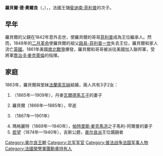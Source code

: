 {{Multiple issues|
{{Expand language|1=en|time=2020-10-19T12:26:39+00:00}}
{{Unreferenced|time=2020-10-19T12:26:39+00:00}}
}}
{{Infobox noble
| name        = 羅貝爾·德·奧爾良
| title       = 沙特爾公爵
| image       = Robert d’Orléans, Duke of Chartres.jpg
| birth_date  = {{Birth date|1840|11|09}}
| birth_place = {{FRA-1830}}[[巴黎|巴黎]]
| death_date  = {{Death date and age|1910|12|05|1840|11|09}} 
| death_place = {{flag|French Third Republic|name=法國}}[[上阿尔卑斯省|上阿尔卑斯省]][[圣菲尔曼_(上阿尔卑斯省)|聖菲爾曼]]
| noble family= [[奧爾良王朝|奧爾良王朝]]
| father      = [[斐迪南·菲利普_(奧爾良公爵)|奧爾良公爵斐迪南·菲利普]]
| mother      = [[梅克倫堡-施威林的海倫|梅克倫堡-施威林的海倫]]
}}
'''羅貝爾·德·奧爾良'''（{{lang-fr|Robert d'Orléans}}，{{bd|1840年|11月9日|1910年|12月5日}}），{{le|沙特爾公爵|Duke of Chartres}}，法國王儲[[斐迪南·菲利普_(奧爾良公爵)|斐迪南·菲利普]]的次子。

== 早年 ==
羅貝爾的父親在1842年意外去世，使羅貝爾的哥哥[[腓力_(巴黎伯爵)|菲利普]]成為王位繼承人。然而，1848年的[[法國二月革命|二月革命]]使羅貝爾的祖父[[路易-菲利普一世|路易-菲利普一世]]失去王位，羅貝爾和家人流亡[[英國|英國]]。1861年美國[[南北戰爭|南北戰爭]]爆發，羅貝爾和哥哥被派往美國加入聯邦軍，受將軍[[喬治·B·麥克萊倫|喬治·B·麥克萊倫]]的指揮。

== 家庭 ==
1863年，羅貝爾與堂妹[[奧爾良的法蘭索瓦絲_(1844-1925)|法蘭索瓦絲]]結婚，兩人共有3子2女：
# {{le|奧爾良的瑪麗 (1865-1909)|Princess Marie of Orléans (1865–1909)|瑪麗}}（1865年—1909年），丹麥[[瓦爾德馬王子_(丹麥)|瓦爾德馬王子]]的妻子
# 羅貝爾（1866年—1885年），早逝
# {{le|奧爾良的亨利 (1867-1901)|Prince Henri of Orléans|亨利}}（1867年—1901年）
# 瑪格麗特（1869年—1940年），[[帕特里斯·麥克馬洪|帕特里斯·麥克馬洪]]之子馬利-阿爾曼的妻子
# [[吉斯公爵让三世|若望]]（1874年—1940年），吉斯公爵，[[奥尔良派|奥尔良派]]王位覬覦者

[[Category:奥尔良王朝|Category:奥尔良王朝]]
[[Category:北军军官|Category:北军军官]]
[[Category:普法战争法国军事人物|Category:普法战争法国军事人物]]
[[Category:法國榮譽軍團勳章持有人|Category:法國榮譽軍團勳章持有人]]